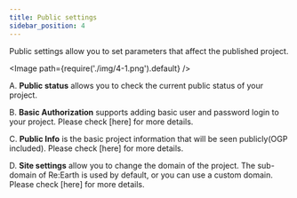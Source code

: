 ```yaml
---
title: Public settings
sidebar_position: 4
---
```


Public settings allow you to set parameters that affect the published project.

<Image path={require('./img/4-1.png').default} />

A. **Public status** allows you to check the current public status of your project.

B. **Basic Authorization** supports adding basic user and password login to your project. Please check [here] for more details.

C. **Public Info** is the basic project information that will be seen publicly(OGP included). Please check [here] for more details.

D. **Site settings** allow you to change the domain of the project. The sub-domain of Re:Earth is used by default, or you can use a custom domain. Please check [here] for more details.
